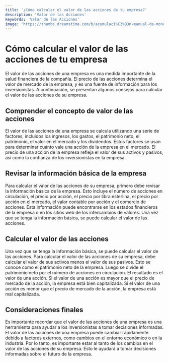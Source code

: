 ```yaml
---
title: '¿Cómo calcular el valor de las acciones de tu empresa?'
description: 'Valor de las Acciones'
keywords: 'Valor de las Acciones'
image: 'https://thumbs.dreamstime.com/b/acumulaci%C3%B3n-manual-de-monedas-para-ahorrar-en-el-futuro-y-financiar-la-inversi%C3%B3n-valor-las-acciones-164654419.jpg'
---
```




# Cómo calcular el valor de las acciones de tu empresa

El valor de las acciones de una empresa es una medida importante de la salud financiera de la compañía. El precio de las acciones determina el valor de mercado de la empresa, y es una fuente de información para los inversionistas. A continuación, se presentan algunos consejos para calcular el valor de las acciones de su empresa.

## Comprender el concepto de valor de las acciones 

El valor de las acciones de una empresa se calcula utilizando una serie de factores, incluidos los ingresos, los gastos, el patrimonio neto, el patrimonio, el valor en el mercado y los dividendos. Estos factores se usan para determinar cuánto vale una acción de la empresa en el mercado. El precio de una acción de la empresa refleja el valor de sus activos y pasivos, así como la confianza de los inversionistas en la empresa.

<ImageAdd source="https://folionet.com/wp-content/uploads/2020/03/money-549161_1280-1-768x512.jpg"/>

## Revisar la información básica de la empresa 

Para calcular el valor de las acciones de su empresa, primero debe revisar la información básica de la empresa. Esto incluye el número de acciones en circulación, el precio por acción, el precio por libra esterlina, el precio por acción en el mercado, el valor contable por acción y el comercio de acciones. Esta información puede encontrarse en los estados financieros de la empresa o en los sitios web de los intercambios de valores. Una vez que se tenga la información básica, se puede calcular el valor de las acciones.

<ImageAdd source="https://cdn.aarp.net/content/dam/aarp/retirement/planning-for-retirement/2022/03/1140-stock-market-downturn-chart-esp.imgcache.rev.web.900.517.jpg"/>

## Calcular el valor de las acciones 

Una vez que se tenga la información básica, se puede calcular el valor de las acciones. Para calcular el valor de las acciones de su empresa, debe calcular el valor de sus activos menos el valor de sus pasivos. Esto se conoce como el patrimonio neto de la empresa. Luego se divide el patrimonio neto por el número de acciones en circulación. El resultado es el valor de una acción. Si el valor de una acción es mayor que el precio de mercado de la acción, la empresa está bien capitalizada. Si el valor de una acción es menor que el precio de mercado de la acción, la empresa está mal capitalizada.

<ImageAdd source="https://res.cloudinary.com/mundo/image/upload/c_scale,w_412,h_273,dpr_2/f_jpg,q_auto:good/v1672357788/pelesiuxd.jpg?_i=AA"/>

## Consideraciones finales 

Es importante recordar que el valor de las acciones de una empresa es una herramienta para ayudar a los inversionistas a tomar decisiones informadas. El valor de las acciones de una empresa puede cambiar rápidamente debido a factores externos, como cambios en el entorno económico o en la industria. Por lo tanto, es importante estar al tanto de los cambios en el valor de las acciones de su empresa. Esto le ayudará a tomar decisiones informadas sobre el futuro de la empresa.

<ImageAdd source="https://thumbs.dreamstime.com/b/dos-inversionistas-est%C3%A1n-trabajando-juntos-para-analizar-los-gr%C3%A1ficos-de-datos-las-acciones-en-el-papel-y-ver-la-pantalla-del-157787600.jpg"/>